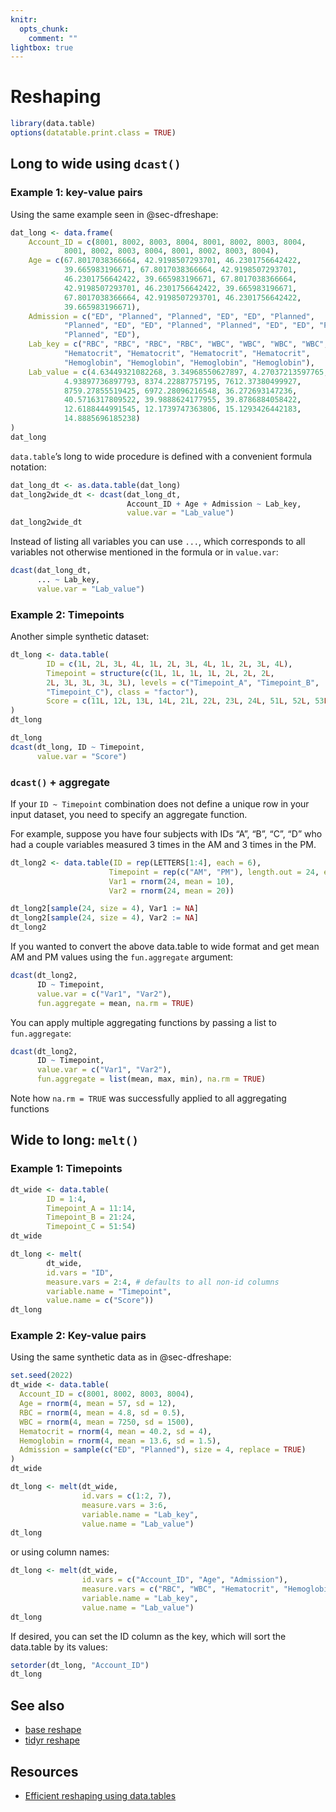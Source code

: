 ```yaml
---
knitr:
  opts_chunk:
    comment: ""
lightbox: true
---
```

# Reshaping {#sec-dtreshape}

```r
library(data.table)
options(datatable.print.class = TRUE)
```

## Long to wide using `dcast()` {#dcast}

### Example 1: key-value pairs

Using the same example seen in @sec-dfreshape:

```r
dat_long <- data.frame(
    Account_ID = c(8001, 8002, 8003, 8004, 8001, 8002, 8003, 8004, 
            8001, 8002, 8003, 8004, 8001, 8002, 8003, 8004), 
    Age = c(67.8017038366664, 42.9198507293701, 46.2301756642422, 
            39.665983196671, 67.8017038366664, 42.9198507293701, 
            46.2301756642422, 39.665983196671, 67.8017038366664, 
            42.9198507293701, 46.2301756642422, 39.665983196671, 
            67.8017038366664, 42.9198507293701, 46.2301756642422, 
            39.665983196671), 
    Admission = c("ED", "Planned", "Planned", "ED", "ED", "Planned", 
            "Planned", "ED", "ED", "Planned", "Planned", "ED", "ED", "Planned", 
            "Planned", "ED"), 
    Lab_key = c("RBC", "RBC", "RBC", "RBC", "WBC", "WBC", "WBC", "WBC", 
            "Hematocrit", "Hematocrit", "Hematocrit", "Hematocrit", 
            "Hemoglobin", "Hemoglobin", "Hemoglobin", "Hemoglobin"), 
    Lab_value = c(4.63449321082268, 3.34968550627897, 4.27037213597765, 
            4.93897736897793, 8374.22887757195, 7612.37380499927, 
            8759.27855519425, 6972.28096216548, 36.272693147236, 
            40.5716317809522, 39.9888624177955, 39.8786884058422, 
            12.6188444991545, 12.1739747363806, 15.1293426442183, 
            14.8885696185238)
)
dat_long
```

`data.table`'s long to wide procedure is defined with a convenient formula 
notation:

```r
dat_long_dt <- as.data.table(dat_long)
dat_long2wide_dt <- dcast(dat_long_dt,
                          Account_ID + Age + Admission ~ Lab_key,
                          value.var = "Lab_value")
dat_long2wide_dt
```

Instead of listing all variables you can use `...`, which corresponds to all
variables not otherwise mentioned in the formula or in `value.var`:

```r
dcast(dat_long_dt,
      ... ~ Lab_key,
      value.var = "Lab_value")
```

### Example 2: Timepoints

Another simple synthetic dataset:

```r
dt_long <- data.table(
        ID = c(1L, 2L, 3L, 4L, 1L, 2L, 3L, 4L, 1L, 2L, 3L, 4L), 
        Timepoint = structure(c(1L, 1L, 1L, 1L, 2L, 2L, 2L, 
        2L, 3L, 3L, 3L, 3L), levels = c("Timepoint_A", "Timepoint_B", 
        "Timepoint_C"), class = "factor"), 
        Score = c(11L, 12L, 13L, 14L, 21L, 22L, 23L, 24L, 51L, 52L, 53L, 54L)
)
dt_long
```

```r
dt_long
dcast(dt_long, ID ~ Timepoint,
      value.var = "Score")
```

### `dcast()` + aggregate

If your `ID ~ Timepoint` combination does not define a unique row in your input 
dataset, you need to specify an aggregate function.

For example, suppose you have four subjects with IDs "A", "B", "C", "D" who had 
a couple variables measured 3 times in the AM and 3 times in the PM.

```r
dt_long2 <- data.table(ID = rep(LETTERS[1:4], each = 6),
                      Timepoint = rep(c("AM", "PM"), length.out = 24, each = 3),
                      Var1 = rnorm(24, mean = 10),
                      Var2 = rnorm(24, mean = 20))

dt_long2[sample(24, size = 4), Var1 := NA]
dt_long2[sample(24, size = 4), Var2 := NA]
dt_long2
```

If you wanted to convert the above data.table to wide format and get mean AM 
and PM values using the `fun.aggregate` argument:

```r
dcast(dt_long2,
      ID ~ Timepoint,
      value.var = c("Var1", "Var2"),
      fun.aggregate = mean, na.rm = TRUE)
```

You can apply multiple aggregating functions by passing a list to 
`fun.aggregate`:

```r
dcast(dt_long2,
      ID ~ Timepoint,
      value.var = c("Var1", "Var2"),
      fun.aggregate = list(mean, max, min), na.rm = TRUE)
```

Note how `na.rm = TRUE` was successfully applied to all aggregating functions


## Wide to long: `melt()` {#melt}

### Example 1: Timepoints

```r
dt_wide <- data.table(
        ID = 1:4,
        Timepoint_A = 11:14,
        Timepoint_B = 21:24,
        Timepoint_C = 51:54)
dt_wide
```

```r
dt_long <- melt(
        dt_wide, 
        id.vars = "ID",
        measure.vars = 2:4, # defaults to all non-id columns
        variable.name = "Timepoint",
        value.name = c("Score"))
dt_long
```

### Example 2: Key-value pairs

Using the same synthetic data as in @sec-dfreshape:

```r
set.seed(2022)
dt_wide <- data.table(
  Account_ID = c(8001, 8002, 8003, 8004),
  Age = rnorm(4, mean = 57, sd = 12),
  RBC = rnorm(4, mean = 4.8, sd = 0.5),
  WBC = rnorm(4, mean = 7250, sd = 1500),
  Hematocrit = rnorm(4, mean = 40.2, sd = 4),
  Hemoglobin = rnorm(4, mean = 13.6, sd = 1.5),
  Admission = sample(c("ED", "Planned"), size = 4, replace = TRUE)
)
dt_wide
```

```r
dt_long <- melt(dt_wide,
                id.vars = c(1:2, 7),
                measure.vars = 3:6,
                variable.name = "Lab_key",
                value.name = "Lab_value")
dt_long
```

or using column names:

```r
dt_long <- melt(dt_wide,
                id.vars = c("Account_ID", "Age", "Admission"),
                measure.vars = c("RBC", "WBC", "Hematocrit", "Hemoglobin"),
                variable.name = "Lab_key",
                value.name = "Lab_value")
dt_long
```

If desired, you can set the ID column as the key, which will sort the
data.table by its values:

```r
setorder(dt_long, "Account_ID")
dt_long
```

## See also

- [base reshape](#sec-dfreshape)
- [tidyr reshape](#sec-tidyrreshape)

## Resources

- [Efficient reshaping using data.tables](https://cran.r-project.org/web/packages/data.table/vignettes/datatable-reshape.html)

